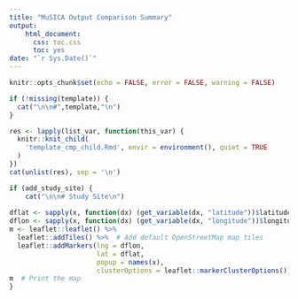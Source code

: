 ```yaml
---
title: "MuSICA Output Comparison Summary"
output: 
    html_document:
      css: toc.css
      toc: yes
date: "`r Sys.Date()`"
---
```


```r
knitr::opts_chunk$set(echo = FALSE, error = FALSE, warning = FALSE)
```



```r
if (!missing(template)) {
  cat("\n\n#",template,"\n")
}
```


```r
res <- lapply(list_var, function(this_var) {
  knitr::knit_child(
    'template_cmp_child.Rmd', envir = environment(), quiet = TRUE
  )
})
cat(unlist(res), sep = '\n')
```


```r
if (add_study_site) {
    cat("\n\n# Study Site\n")
  
dflat <- sapply(x, function(dx) (get_variable(dx, "latitude"))$latitude)
dflon <- sapply(x, function(dx) (get_variable(dx, "longitude"))$longitude)
m <- leaflet::leaflet() %>%
  leaflet::addTiles() %>%  # Add default OpenStreetMap map tiles
  leaflet::addMarkers(lng = dflon, 
                      lat = dflat, 
                      popup = names(x),
                      clusterOptions = leaflet::markerClusterOptions())
m  # Print the map
}
```

